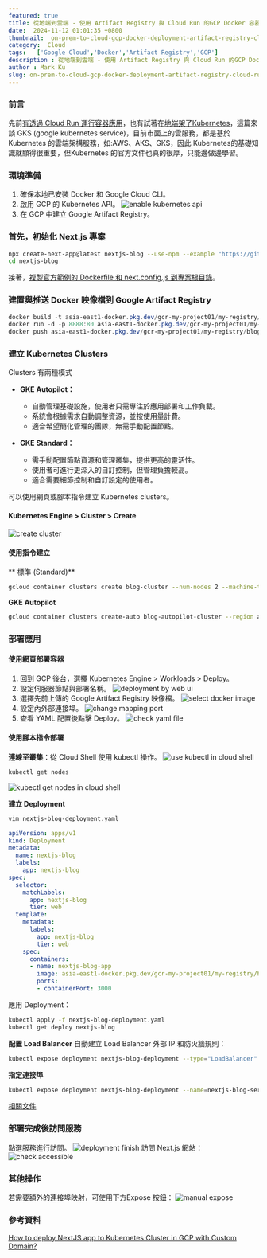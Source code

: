 ```yaml
---
featured: true
title: 從地端到雲端 - 使用 Artifact Registry 與 Cloud Run 的GCP Docker 容器部署指南
date:  2024-11-12 01:01:35 +0800
thumbnail:  on-prem-to-cloud-gcp-docker-deployment-artifact-registry-cloud-run.png
category:  Cloud  
tags:   ['Google Cloud','Docker','Artifact Registry','GCP']
description : 從地端到雲端 - 使用 Artifact Registry 與 Cloud Run 的GCP Docker 容器部署指南
author : Mark Ku
slug: on-prem-to-cloud-gcp-docker-deployment-artifact-registry-cloud-run
---
```

### 前言
先前[有透過 Cloud Run 運行容器應用](https://blog.markkulab.net/on-prem-to-cloud-gcp-docker-deployment-artifact-registry-cloud-run/)，也有試著在[地端架了Kubernetes](https://blog.markkulab.net/enable-docker-2375-port-in-ubuntu22/)，這篇來談 GKS (google kubernetes service)，目前市面上的雲服務，都是基於 Kubernetes 的雲端架構服務，如:AWS、AKS、GKS，因此 Kubernetes的基礎知識就顯得很重要，但Kubernetes 的官方文件也真的很厚，只能邊做邊學習。

### 環境準備
1. 確保本地已安裝 Docker 和 Google Cloud CLI。
2. 啟用 GCP 的 Kubernetes API。
   ![enable kubernetes api](enable-kubernetes-api.png)
3. 在 GCP 中建立 Google Artifact Registry。

### 首先，初始化 Next.js 專案
```bash
npx create-next-app@latest nextjs-blog --use-npm --example "https://github.com/vercel/next-learn/tree/main/basics/learn-starter"
cd nextjs-blog
```

接著，[複製官方範例的 Dockerfile 和 next.config.js 到專案根目錄](https://github.com/vercel/next.js/tree/canary/examples/with-docker)。

### 建置與推送 Docker 映像檔到 Google Artifact Registry
```powershell
docker build -t asia-east1-docker.pkg.dev/gcr-my-project01/my-registry/blog:v2 .
docker run -d -p 8888:80 asia-east1-docker.pkg.dev/gcr-my-project01/my-registry/blog:v2
docker push asia-east1-docker.pkg.dev/gcr-my-project01/my-registry/blog:v2
```

### 建立 Kubernetes Clusters
Clusters 有兩種模式
- **GKE Autopilot：**  
  - 自動管理基礎設施，使用者只需專注於應用部署和工作負載。
  - 系統會根據需求自動調整資源，並按使用量計費。
  - 適合希望簡化管理的團隊，無需手動配置節點。

- **GKE Standard：**  
  - 需手動配置節點資源和管理叢集，提供更高的靈活性。
  - 使用者可進行更深入的自訂控制，但管理負擔較高。
  - 適合需要細節控制和自訂設定的使用者。  

可以使用網頁或腳本指令建立 Kubernetes clusters。
#### Kubernetes Engine > Cluster > Create
![create cluster](create-cluster.png)

#### 使用指令建立
** 標準 (Standard)**
```bash
gcloud container clusters create blog-cluster --num-nodes 2 --machine-type n1-standard-1 --zone asia-east1-a
```

**GKE Autopilot**
```bash
gcloud container clusters create-auto blog-autopilot-cluster --region asia-east1
```
### 部署應用
#### 使用網頁部署容器
1. 回到 GCP 後台，選擇 Kubernetes Engine > Workloads > Deploy。
2. 設定伺服器節點與部署名稱。
   ![deployment by web ui](deployment-by-web-ui.png)
3. 選擇先前上傳的 Google Artifact Registry 映像檔。
   ![select docker image](select-docker-image.png)
4. 設定內外部連接埠。
   ![change mapping port](change-mapping-port.png)
5. 查看 YAML 配置後點擊 Deploy。
   ![check yaml file](check-yaml.png)

#### 使用腳本指令部署
**連線至叢集**：從 Cloud Shell 使用 kubectl 操作。
![use kubectl in cloud shell](use-kubectl-in-cloud-shell.png)
```bash
kubectl get nodes
```

![kubectl get nodes in cloud shell](kubectl-get-nodes-in-cloud-shell.png)

**建立 Deployment**
```bash
vim nextjs-blog-deployment.yaml
```

```yaml
apiVersion: apps/v1
kind: Deployment
metadata:
  name: nextjs-blog
  labels:
    app: nextjs-blog
spec:
  selector:
    matchLabels:
      app: nextjs-blog
      tier: web
  template:
    metadata:
      labels:
        app: nextjs-blog
        tier: web
    spec:
      containers:
      - name: nextjs-blog-app
        image: asia-east1-docker.pkg.dev/gcr-my-project01/my-registry/blog:v2
        ports:
        - containerPort: 3000
```

應用 Deployment：
```bash
kubectl apply -f nextjs-blog-deployment.yaml
kubectl get deploy nextjs-blog
```

**配置 Load Balancer**
自動建立 Load Balancer 外部 IP 和防火牆規則：
```bash
kubectl expose deployment nextjs-blog-deployment --type="LoadBalancer"
```

**指定連接埠**
```bash
kubectl expose deployment nextjs-blog-deployment --name=nextjs-blog-service --port=80 --target-port=3000 --type=LoadBalancer
```
[相關文件](https://kubernetes.io/docs/tasks/access-application-cluster/create-external-load-balancer/)


### 部署完成後訪問服務
點選服務進行訪問。
![deployment finish](deployment-finish)
訪問 Next.js 網站：
![check accessible](check-accessible.png)

### 其他操作
若需要額外的連接埠映射，可使用下方Expose 按鈕：
![manual expose](manual-expose.png)

### 參考資料
[How to deploy NextJS app to Kubernetes Cluster in GCP with Custom Domain?](https://walkthrough.so/pblc/FHQPWEGGWSPT/how-to-deploy-nextjs-app-to-kubernetes-cluster-in-gcp-with-custom-domain?sn=7)






